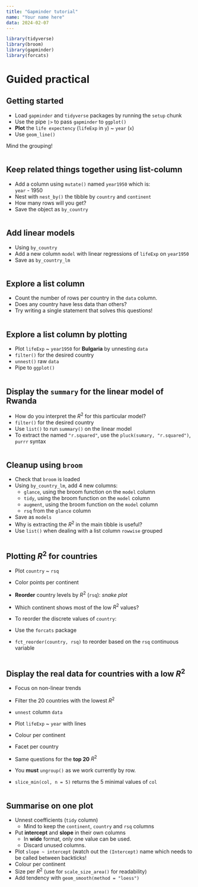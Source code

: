 ```yaml
---
title: "Gapminder tutorial"
name: "Your name here"
data: 2024-02-07
---
```



```r
library(tidyverse)
library(broom)
library(gapminder)
library(forcats)
```


# Guided practical


## Getting started
- Load `gapminder` and `tidyverse` packages by running the `setup` chunk 
- Use the pipe `|>` to pass `gapminder` to `ggplot()`
- **Plot** the `life expectency` (`lifeExp` in `y`) ~ `year` (`x`)
- Use `geom_line()`

Mind the grouping! 

```r

```


## Keep related things together using list-column 

- Add a column using `mutate()` named `year1950` which is:  
`year` - 1950
- Nest with `nest_by()` the tibble by `country` and `continent`
- How many rows will you get?
- Save the object as `by_country`

```r

```



## Add linear models 


- Using `by_country`
- Add a new column `model` with linear regressions of `lifeExp` on `year1950`
- Save as `by_country_lm`

```r

```


## Explore a list column 

- Count the number of rows per country in the `data` column.
- Does any country have less data than others?
- Try writing a single statement that solves this questions! 

```r

```

## Explore a list column by plotting 

- Plot `lifeExp` ~ `year1950` for **Bulgaria** by unnesting `data`
- `filter()` for the desired country
- `unnest()` raw `data`
- Pipe to `ggplot()`

```r

```


## Display the `summary` for the linear model of **Rwanda**

- How do you interpret the $R^2$ for this particular model?
- `filter()` for the desired country
- Use `list()` to run `summary()` on the linear model
- To extract the named `"r.squared"`, use the `pluck(sumary, "r.squared")`,  `purrr` syntax

```r


```


## Cleanup using `broom`

- Check that  `broom` is loaded 
- Using `by_country_lm`, add 4 new columns:
    + `glance`, using the broom function on the `model` column
    + `tidy`, using the broom function on the `model` column
    + `augment`, using the broom function on the `model` column
    + `rsq` from the `glance` column
- Save as `models`
- Why is extracting the $R^2$ in the main tibble is useful?
- Use `list()` when dealing with a list column `rowwise` grouped

```r

```


## Plotting $R^2$ for countries 

- Plot `country` ~ `rsq` 
- Color points per continent
- **Reorder** country levels by $R^2$ (`rsq`): _snake plot_
- Which continent shows most of the low $R^2$ values?
- To reorder the discrete values of `country`:

- Use the `forcats` package
- `fct_reorder(country, rsq)` to reorder based on the `rsq` continuous variable

```r

```


## Display the real data for countries with a low $R^2$ 

- Focus on non-linear trends
- Filter the 20 countries with the lowest $R^2$ 
- `unnest` column `data`
- Plot `lifeExp` ~ `year` with lines
- Colour per continent
- Facet per country
- Same questions for the **top 20** $R^2$

- You **must** `ungroup()` as we work currently by row.
- `slice_min(col, n = 5)` returns the 5 minimal values of `col`

```r

```


## Summarise on one plot


- Unnest coefficients (`tidy` column)
    + Mind to keep the `continent`, `country` and `rsq` columns
- Put **intercept** and **slope** in their own columns
    + In **wide** format, only one value can be used. 
    + Discard unused columns.
- Plot `slope ~ intercept` (watch out the `(Intercept)` name which needs to be called between backticks!
- Colour per continent
- Size per $R^2$ (use for `scale_size_area()` for readability)
- Add tendency with `geom_smooth(method = "loess")`

```r

```


